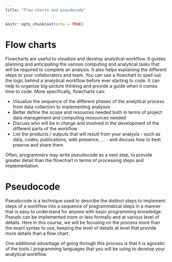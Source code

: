 ```yaml
---
title: "Flow charts and pseudocode"
---
```


```r
knitr::opts_chunk$set(echo = TRUE)
```


# Flow charts

Flowcharts are useful to visualize and develop analytical workflow. It guides planning and anticipating the various computing and analytical tasks that will be required to complete an analysis. It also helps explaining the different steps to your collaborators and team. You can use a flowchart to spell out the logic behind a analytical workflow before ever starting to code. It can help to organize big-picture thinking and provide a guide when it comes time to code. More specifically, flowcharts can:

- Visualize the sequence of the different phases of the analytical process from data collection to implementing analyses
- Better define the scope and resources needed both in terms of project data management and computing ressources needed
- Discuss who will be in charge and involved in the development of the different parts of the workflow
- List the products / outputs that will result from your analysis - such as data, codes, publications, web presence, ... - and discuss how to best presrve and share them



Often, programmers may write pseudocode as a next step, to provide greater detail than the flowchart in terms of processing steps and implementation.

# Pseudocode

Pseudocode is a technique used to describe the distinct steps to implement steps of a workflow into a sequence of pragrammatical steps in a manner that is easy to understand for anyone with basic programming knowledge. Pseudo can be implemented more or less formally and at various level of details. Here in this course, we will be focusing on the process more than the exact syntax to use, keeping the level of details at level that provide more details than a flow chart.

One additional advantage of going through this process is that it is agnostic of the tools / programming languages that you will be using to develop your analytical workflow.


